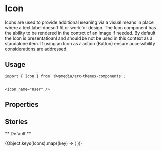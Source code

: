


<Meta title="Components/Icon" component={Icon} />

# Icon

Icons are used to provide additional meaning via a visual means in place where
a text label doesn't fit or work for design. The Icon component has the ability
to be rendered in the context of an Image if needed. By default the Icon is
presentatioanl and should be not be used in this context as a standalone item. If
using an Icon as a action (Button) ensure accessibility considerations are addressed.

## Usage

```
import { Icon } from '@wpmedia/arc-themes-components';


<Icon name="User" />
```

## Properties

<ArgsTable of={Icon} />

## Stories

** Default **

<Canvas>
	<Story name="All Icons">
		<Stack direction="horizontal" wrap="wrap">
			{Object.keys(Icons).map((key) => (
				<Icon name={key} />
			))}
		</Stack>
	</Story>
</Canvas>

<Canvas>
	<Story name="Single Icon">
		<Icon name="User" />
	</Story>
</Canvas>

<Canvas>
	<Story name="Single Icon with fill">
		<Icon name="User" fill="#bfacc2" />
	</Story>
</Canvas>
